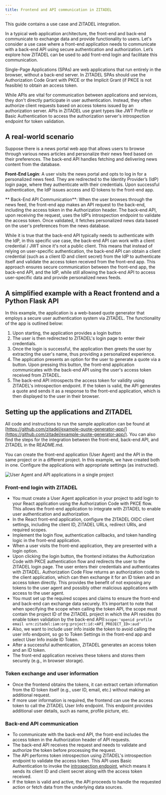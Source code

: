 ```yaml
---
title: Frontend and API communication in ZITADEL
---
```


This guide contains a use case and ZITADEL integration.

In a typical web application architecture, the front-end and back-end communicate to exchange data and provide functionality to users. Let's consider a use case where a front-end application needs to communicate with a back-end API using secure authentication and authorization. Let’s explore how ZITADEL can be used to add front-end login and facilitate this communication. 

Single-Page Applications (SPAs) are web applications that run entirely in the browser, without a back-end server. In ZITADEL SPAs should use the Authorization Code Grant with PKCE or the Implicit Grant (if PKCE is not feasible) to obtain an access token.

While APIs are vital for communication between applications and services, they don't directly participate in user authentication. Instead, they often authorize client requests based on access tokens issued by an authorization server. APIs in ZITADEL use grant types like JWT Profile or Basic Authentication to access the authorization server's introspection endpoint for token validation.

## A real-world scenario

Suppose there is a news portal web app that allows users to browse through various news articles and personalize their news feed based on their preferences. The back-end API handles fetching and delivering news content from the database.

**Front-End Login**: A user visits the news portal and opts to log in for a personalized news feed. They are redirected to the Identity Provider’s (IdP) login page, where they authenticate with their credentials. Upon successful authentication, the IdP issues access and ID tokens to the front-end app.

** Back-End API Communication**: When the user browses through the news feed, the front-end app makes an API request to the back-end, including the access token in the Authorization header. The back-end API, upon receiving the request, uses the IdP’s introspection endpoint to validate the access token. Once validated, it fetches personalized news data based on the user's preferences from the news database.

While it is true that the back-end API typically needs to authenticate with the IdP, in this specific use case, the back-end API can work with a client credential / JWT since it's not a public client. This means that instead of relying on user-specific authentication, the back-end API can obtain a client credential (such as a client ID and client secret) from the IdP to authenticate itself and validate the access token received from the front-end app. This approach ensures secure communication between the front-end app, the back-end API, and the IdP, while still allowing the back-end API to access user-specific data and provide personalized news feeds.

## A simplified example with a React frontend and a Python Flask API

In this example, the application is a web-based quote generator that employs a secure user authentication system via ZITADEL. The functionality of the app is outlined below:

1. Upon starting, the application provides a login button
2. The user is then redirected to ZITADEL's login page to enter their credentials.
3. Once the login is successful, the application then greets the user by extracting the user's name, thus providing a personalized experience. 
4. The application presents an option for the user to generate a quote via a button. Upon pressing this button, the front-end application communicates with the back-end API using the user's access token received from ZITADEL.
5. The back-end API introspects the access token for validity using ZITADEL's introspection endpoint. If the token is valid, the API generates a quote and sends it as a response to the front-end application, which is then displayed to the user in their browser.

## Setting up the applications and ZITADEL


All code and instructions to run the sample application can be found at [https://github.com/zitadel/example-quote-generator-app/](https://github.com/zitadel/example-quote-generator-app/). You can also find the steps for the integration between the front-end, back-end API, and ZITADEL in the README.md. 

You can create the front-end application (User Agent) and the API in the same project or in a different project. In this example, we have created both in one. Configure the applications with appropriate settings (as instructed).

<img src="/docs/img/guides/solution-scenarios/frontend-calling-backend-API_1.png" alt="User Agent and API applications in a single project"/>


### Front-end login with ZITADEL

- You must create a User Agent application in your project to add login to your React application using the Authorization Code with PKCE flow. This allows the front-end application to integrate with ZITADEL to enable user authentication and authorization.
- In the React front-end application, configure the ZITADEL OIDC client settings, including the client ID, ZITADEL URLs, redirect URIs, and required scopes.
- Implement the login flow, authentication callbacks, and token handling logic in the front-end application.
- When a user visits the front-end application, they are presented with a login option.
- Upon clicking the login button, the frontend initiates the Authorization Code with PKCE authentication flow and redirects the user to the ZITADEL login page. The user enters their credentials and authenticates with ZITADEL. Authorization Code Flow returns an authorization code to the client application, which can then exchange it for an ID token and an access token directly. This provides the benefit of not exposing any tokens to the user agent and possibly other malicious applications with access to the user agent. 
- You must set up the required scopes and claims to ensure the front-end and back-end can exchange data securely. It’s important to note that when specifying the scope when calling the token API, the scope must contain the project ID of the ZITADEL project in which the API resides (to enable token validation by the back-end API):`scope:'openid profile email urn:zitadel:iam:org:project:id:<API_PROJECT_ID>:aud'`
- Also, we want to include user info inside the token to avoid calling the user info endpoint, so go to Token Settings in the front-end app and select User Info inside ID Token.
- After a successful authentication, ZITADEL generates an access token and an ID token.
- The front-end application receives these tokens and stores them securely (e.g., in browser storage).

### Token exchange and user information

- Once the frontend obtains the tokens, it can extract certain information from the ID token itself (e.g., user ID, email, etc.) without making an additional request.
- If more user information is required, the frontend can use the access token to call the ZITADEL User Info endpoint. This endpoint provides additional user details, such as name, profile picture, etc.

### Back-end API communication

- To communicate with the back-end API, the front-end includes the access token in the Authorization header of API requests.
- The back-end API receives the request and needs to validate and authorize the token before processing the request.
- The API performs token introspection using ZITADEL's introspection endpoint to validate the access token. This API uses Basic Authentication to invoke the [introspection endpoint](/docs/apis/openidoauth/endpoints#introspection_endpoint), which means it sends its client ID and client secret along with the access token received. 
- If the token is valid and active, the API proceeds to handle the requested action or fetch data from the underlying data sources.
